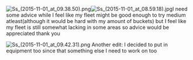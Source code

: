 

[[File:Ss_(2015-11-01_at_09.38.50).png|thumb]][[File:Ss_(2015-11-01_at_08.59.18).jpg|thumb]]I need some advice while I feel like my fleet might be good enough to try medium atleast(although it would be hard with my amount of buckets) but I feel like my fleet is still somewhat lacking in some areas so advice would be appreciated thank you

[[File:Ss_(2015-11-01_at_09.42.31).png|thumb]]
Another edit: I decided to put in equipment too since that something else I need to work on too<ac_metadata title="Fall event advice please"> </ac_metadata>